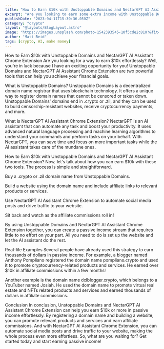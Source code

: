 ```yaml
---
title: "How to Earn $10k with Unstoppable Domains and NectarGPT AI Assistant Chrome Extension"
excerpt: "Are you looking to earn some extra income with Unstoppable Domains and NectarGPT AI assistant chrome extension? In this article, we will show you how to make $10k with these two powerful tools. Unstoppable Domains is a blockchain-based domain name registrar that offers uncensorable and unstoppable websites. NectarGPT AI assistant chrome extension is a powerful tool that can help you communicate more effectively and automate repetitive tasks. By combining these two tools, you can create a website that is unstoppable and use NectarGPT to manage your website more efficiently."
publishDate: "2023-04-11T15:39:36.050Z"
category: "crypto"
layout: "@layouts/BlogLayout.astro"
image: "https://images.unsplash.com/photo-1542393545-10f5cde2c810?&fit=crop&w=430&h=240"
author: "Matt Reid"
tags: [crypto, AI, make money]
---
```


How to Earn $10k with Unstoppable Domains and NectarGPT AI Assistant Chrome Extension
Are you looking for a way to earn $10k effortlessly? Well, you're in luck because I have an exciting opportunity for you! Unstoppable Domains and NectarGPT AI Assistant Chrome Extension are two powerful tools that can help you achieve your financial goals.

What is Unstoppable Domains?
Unstoppable Domains is a decentralized domain name registrar that uses blockchain technology. It offers a unique way to register domain names that cannot be censored or taken down. Unstoppable Domains' domains end in .crypto or .zil, and they can be used to build censorship-resistant websites, receive cryptocurrency payments, and more.

What is NectarGPT AI Assistant Chrome Extension?
NectarGPT is an AI assistant that can automate any task and boost your productivity. It uses advanced natural language processing and machine learning algorithms to understand your commands and perform tasks on your behalf. With NectarGPT, you can save time and focus on more important tasks while the AI assistant takes care of the mundane ones.

How to Earn $10k with Unstoppable Domains and NectarGPT AI Assistant Chrome Extension?
Now, let's talk about how you can earn $10k with these two tools. The process is simple and straightforward.

Buy a .crypto or .zil domain name from Unstoppable Domains.

Build a website using the domain name and include affiliate links to relevant products or services.

Use NectarGPT AI Assistant Chrome Extension to automate social media posts and drive traffic to your website.

Sit back and watch as the affiliate commissions roll in!

By using Unstoppable Domains and NectarGPT AI Assistant Chrome Extension together, you can create a passive income stream that requires little to no effort on your part. All you need to do is set up the website and let the AI assistant do the rest.

Real-life Examples
Several people have already used this strategy to earn thousands of dollars in passive income. For example, a blogger named Anthony Pompliano registered the domain name pompliano.crypto and used it to promote cryptocurrency-related products and services. He earned over $10k in affiliate commissions within a few months!

Another example is the domain name dclblogger.crypto, which belongs to a YouTuber named Josiah. He used the domain name to promote virtual real estate and NFTs related products and services and earned thousands of dollars in affiliate commissions.

Conclusion
In conclusion, Unstoppable Domains and NectarGPT AI Assistant Chrome Extension can help you earn $10k or more in passive income effortlessly. By registering a domain name and building a website, you can promote relevant products and services and earn affiliate commissions. And with NectarGPT AI Assistant Chrome Extension, you can automate social media posts and drive traffic to your website, making the whole process even more effortless. So, what are you waiting for? Get started today and start earning passive income!